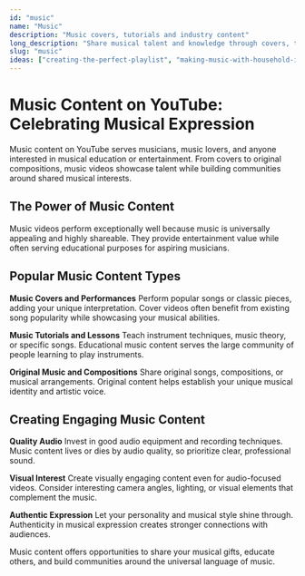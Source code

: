 ```yaml
---
id: "music"
name: "Music"
description: "Music covers, tutorials and industry content"
long_description: "Share musical talent and knowledge through covers, tutorials, and industry insights."
slug: "music"
ideas: ["creating-the-perfect-playlist", "making-music-with-household-items", "making-my-own-instruments"]
---
```


# Music Content on YouTube: Celebrating Musical Expression

Music content on YouTube serves musicians, music lovers, and anyone interested in musical education or entertainment. From covers to original compositions, music videos showcase talent while building communities around shared musical interests.

## The Power of Music Content

Music videos perform exceptionally well because music is universally appealing and highly shareable. They provide entertainment value while often serving educational purposes for aspiring musicians.

## Popular Music Content Types

**Music Covers and Performances**
Perform popular songs or classic pieces, adding your unique interpretation. Cover videos often benefit from existing song popularity while showcasing your musical abilities.

**Music Tutorials and Lessons**
Teach instrument techniques, music theory, or specific songs. Educational music content serves the large community of people learning to play instruments.

**Original Music and Compositions**
Share original songs, compositions, or musical arrangements. Original content helps establish your unique musical identity and artistic voice.

## Creating Engaging Music Content

**Quality Audio**
Invest in good audio equipment and recording techniques. Music content lives or dies by audio quality, so prioritize clear, professional sound.

**Visual Interest**
Create visually engaging content even for audio-focused videos. Consider interesting camera angles, lighting, or visual elements that complement the music.

**Authentic Expression**
Let your personality and musical style shine through. Authenticity in musical expression creates stronger connections with audiences.

Music content offers opportunities to share your musical gifts, educate others, and build communities around the universal language of music.
